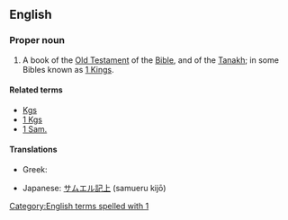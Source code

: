 ==English==
{{book of the Bible|Books of Samuel}}

===Proper noun===
{{en-proper noun}}

# {{biblical}}  A book of the [[Old Testament]] of the [[Bible]], and of the [[Tanakh]]; in some Bibles known as [[1 Kings]].

====Related terms====
*[[Kgs]]
*[[1 Kgs]]
*[[1 Sam.]]

====Translations====
{{trans-top|book of the Bible}}
*Greek: {{t|el|Α' Σαμουήλ||tr=A' Samouíl|sc=Grek}}
{{trans-mid}}
*Japanese: [[サムエル記上]] (samueru kijō)
{{trans-bottom}}

[[Category:English terms spelled with 1]]